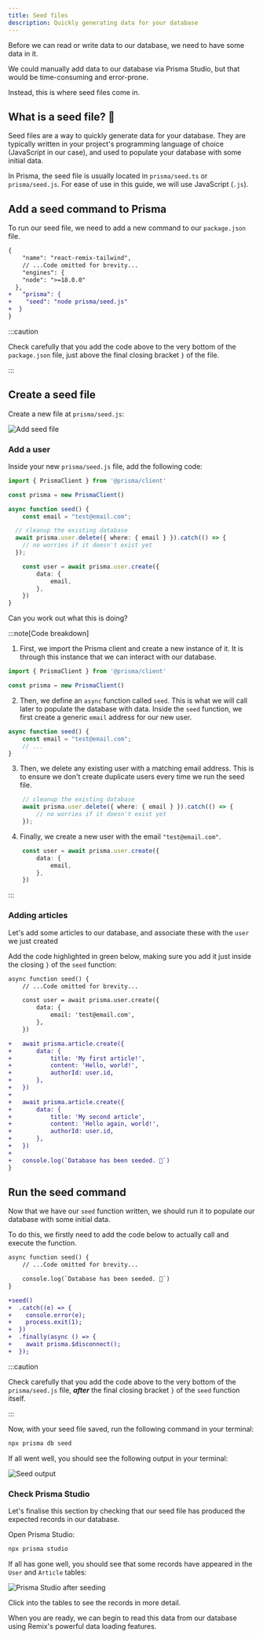 ```yaml
---
title: Seed files
description: Quickly generating data for your database
---
```


Before we can read or write data to our database, we need to have some data in it.

We could manually add data to our database via Prisma Studio, but that would be time-consuming and error-prone.

Instead, this is where seed files come in.

## What is a seed file? 🌱

Seed files are a way to quickly generate data for your database. They are typically written in your project's programming language of choice (JavaScript in our case), and used to populate your database with some initial data.

In Prisma, the seed file is usually located in `prisma/seed.ts` or `prisma/seed.js`. For ease of use in this guide, we will use JavaScript (`.js`).

## Add a seed command to Prisma

To run our seed file, we need to add a new command to our `package.json` file.

```diff lang="json" title="package.json"
{
	"name": "react-remix-tailwind",
	// ...Code omitted for brevity...
	"engines": {
    "node": ">=18.0.0"
  },
+	"prisma": {
+    "seed": "node prisma/seed.js"
+  }
}
```

:::caution

Check carefully that you add the code above to the very bottom of the `package.json` file, just above the final closing bracket `}` of the file.

:::

## Create a seed file

Create a new file at `prisma/seed.js`:

![Add seed file](src/assets/png/prisma/add-seed-file.png)

### Add a user

Inside your new `prisma/seed.js` file, add the following code:

```typescript title="prisma/seed.js"
import { PrismaClient } from '@prisma/client'

const prisma = new PrismaClient()

async function seed() {
	const email = "test@email.com";

  // cleanup the existing database
  await prisma.user.delete({ where: { email } }).catch(() => {
    // no worries if it doesn't exist yet
  });

	const user = await prisma.user.create({
		data: {
			email,
		},
	})
}
```

Can you work out what this is doing?

:::note[Code breakdown]

1. First, we import the Prisma client and create a new instance of it. It is through this instance that we can interact with our database.

```typescript title="prisma/seed.js"
import { PrismaClient } from '@prisma/client'

const prisma = new PrismaClient()
```

2. Then, we define an `async` function called `seed`. This is what we will call later to populate the database with data. Inside the `seed` function, we first create a generic `email` address for our new user.

```typescript title="prisma/seed.js"
async function seed() {
	const email = "test@email.com";
	// ...
}
```
3. Then, we delete any existing user with a matching email address. This is to ensure we don't create duplicate users every time we run the seed file.

```typescript title="prisma/seed.js"
	// cleanup the existing database
	await prisma.user.delete({ where: { email } }).catch(() => {
		// no worries if it doesn't exist yet
	});
```
4. Finally, we create a new user with the email `"test@email.com"`.
```typescript title="prisma/seed.js"
	const user = await prisma.user.create({
		data: {
			email,
		},
	})
```

:::

### Adding articles

Let's add some articles to our database, and associate these with the `user` we just created

Add the code highlighted in green below, making sure you add it just inside the closing `}` of the `seed` function:

```diff lang="typescript" title="prisma/seed.js"
async function seed() {
	// ...Code omitted for brevity...

	const user = await prisma.user.create({
		data: {
			email: 'test@email.com',
		},
	})

+	await prisma.article.create({
+		data: {
+			title: 'My first article!',
+			content: 'Hello, world!',
+			authorId: user.id,
+		},
+	})
+
+	await prisma.article.create({
+		data: {
+			title: 'My second article',
+			content: 'Hello again, world!',
+			authorId: user.id,
+		},
+	})
+
+	console.log(`Database has been seeded. 🌱`)
}
```

## Run the seed command

Now that we have our `seed` function written, we should run it to populate our database with some initial data.

To do this, we firstly need to add the code below to actually call and execute the function.

```diff lang="typescript" title="prisma/seed.js"
async function seed() {
	// ...Code omitted for brevity...

	console.log(`Database has been seeded. 🌱`)
}

+seed()
+  .catch((e) => {
+    console.error(e);
+    process.exit(1);
+  })
+  .finally(async () => {
+    await prisma.$disconnect();
+  });
```

:::caution

Check carefully that you add the code above to the very bottom of the `prisma/seed.js` file, ***after*** the final closing bracket `}` of the `seed` function itself.

:::

Now, with your seed file saved, run the following command in your terminal:

```bash
npx prisma db seed
```

If all went well, you should see the following output in your terminal:

![Seed output](src/assets/png/prisma/seed-output.png)

### Check Prisma Studio

Let's finalise this section by checking that our seed file has produced the expected records in our database.

Open Prisma Studio:

```bash
npx prisma studio
```

If all has gone well, you should see that some records have appeared in the `User` and `Article` tables:

![Prisma Studio after seeding](src/assets/png/prisma/prisma-studio-after-seeding.png)

Click into the tables to see the records in more detail.

When you are ready, we can begin to read this data from our database using Remix's powerful data loading features.
